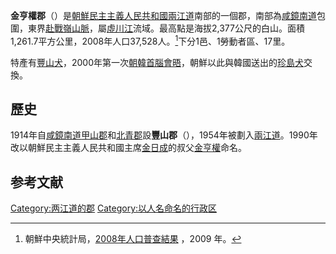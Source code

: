{{Infobox  Korean settlement
| context = north
| img = DPRK2006_Ryanggang-Kimhyonggwon.PNG
| hangul = 김형권군
| hanja = {{linktext|金|亨|權|郡}}
|settype=郡
|rr=Gimhyeonggwon-gun
|mr=Kimhyŏnggwŏn-gun
| area_km2 = 1261.7
|  pop = 37528
| popyear = 2008
|  divs = 1邑、1勞動者區、17里
}}
'''金亨權郡'''（{{kor|諺=김형권군|漢=金亨權郡|羅=Kimhyŏnggwŏn gun|f=y}}）是[[朝鮮民主主義人民共和國|朝鮮民主主義人民共和國]][[兩江道|兩江道]]南部的一個郡，南部為[[咸鏡南道|咸鏡南道]]包圍，東界[[赴戰嶺山脈|赴戰嶺山脈]]，屬[[虛川江|虛川江]]流域。最高點是海拔2,377公尺的白山。面積1,261.7平方公里，2008年人口37,528人。<ref>朝鮮中央統計局，[http://unstats.un.org/unsd/demographic/sources/census/2010_PHC/North_Korea/Final%20national%20census%20report.pdf 2008年人口普查結果] {{Wayback|url=http://unstats.un.org/unsd/demographic/sources/census/2010_PHC/North_Korea/Final%20national%20census%20report.pdf |date=20100331091148 }}，2009 年。</ref>下分1邑、1勞動者區、17里。

特產有[[豐山犬|豐山犬]]，2000年第一次[[朝韓首腦會晤|朝韓首腦會晤]]，朝鮮以此與韓國送出的[[珍島犬|珍島犬]]交換。

==歷史==
1914年自[[咸鏡南道|咸鏡南道]][[甲山郡|甲山郡]]和[[北青郡|北青郡]]設'''豐山郡'''（{{lang|ko|풍산군}}），1954年被劃入[[兩江道|兩江道]]。1990年改以朝鮮民主主義人民共和國主席[[金日成|金日成]]的叔父[[金亨權|金亨權]]命名。

==参考文献==
<div class="references-small">
<references></references>
</div>

{{兩江道行政區劃}}

{{DEFAULTSORT:Kimhyonggwon-gun}}
[[Category:两江道的郡|Category:两江道的郡]]
[[Category:以人名命名的行政区|Category:以人名命名的行政区]]